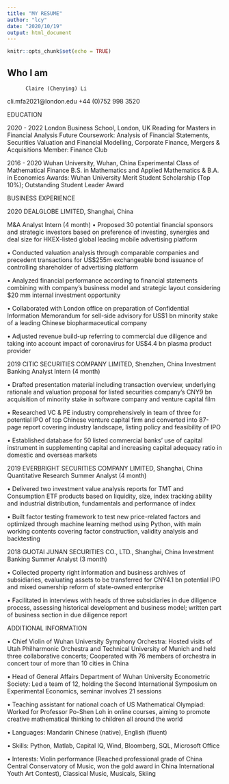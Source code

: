 ```yaml
---
title: "MY RESUME"
author: "lcy"
date: "2020/10/19"
output: html_document
---
```


```r
knitr::opts_chunk$set(echo = TRUE)
```

## Who I am

          Claire (Chenying) Li
cli.mfa2021@london.edu    +44 (0)752 998 3520

EDUCATION

2020 - 2022	London Business School, London, UK
Reading for Masters in Financial Analysis
Future Coursework: Analysis of Financial Statements, Securities Valuation and Financial Modelling, Corporate Finance, Mergers & Acquisitions
Member: Finance Club

2016 - 2020	Wuhan University, Wuhan, China
Experimental Class of Mathematical Finance
B.S. in Mathematics and Applied Mathematics & B.A. in Economics
Awards: Wuhan University Merit Student Scholarship (Top 10%); Outstanding Student Leader Award
 
BUSINESS EXPERIENCE

2020	DEALGLOBE LIMITED, Shanghai, China

M&A Analyst Intern (4 month)
•	Proposed 30 potential financial sponsors and strategic investors based on preference of investing, synergies and deal size for HKEX-listed global leading mobile advertising platform

•	Conducted valuation analysis through comparable companies and precedent transactions for US$255m exchangeable bond issuance of controlling shareholder of advertising platform

•	Analyzed financial performance according to financial statements combining with company’s business model and strategic layout considering $20 mm internal investment opportunity

•	Collaborated with London office on preparation of Confidential Information Memorandum for sell-side advisory for US$1 bn minority stake of a leading Chinese biopharmaceutical company

•	Adjusted revenue build-up referring to commercial due diligence and taking into account impact of coronavirus for US$4.4 bn plasma product provider

2019	CITIC SECURITIES COMPANY LIMITED, Shenzhen, China
 	Investment Banking Analyst Intern (4 month)
 	
•	Drafted presentation material including transaction overview, underlying rationale and valuation proposal for listed securities company’s CNY9 bn acquisition of minority stake in software company and venture capital film

•	Researched VC & PE industry comprehensively in team of three for potential IPO of top Chinese venture capital firm and converted into 87-page report covering industry landscape, listing policy and feasibility of IPO

•	Established database for 50 listed commercial banks’ use of capital instrument in supplementing capital and increasing capital adequacy ratio in domestic and overseas markets

2019	EVERBRIGHT SECURITIES COMPANY LIMITED, Shanghai, China
 	Quantitative Research Summer Analyst (4 month)
 	
•	Delivered two investment value analysis reports for TMT and Consumption ETF products based on liquidity, size, index tracking ability and industrial distribution, fundamentals and performance of index

•	Built factor testing framework to test new price-related factors and optimized through machine learning method using Python, with main working contents covering factor construction, validity analysis and backtesting

2018	GUOTAI JUNAN SECURITIES CO., LTD., Shanghai, China
 	Investment Banking Summer Analyst (3 month)
 	
•	Collected property right information and business archives of subsidiaries, evaluating assets to be transferred for CNY4.1 bn potential IPO and mixed ownership reform of state-owned enterprise

•	Facilitated in interviews with heads of three subsidiaries in due diligence process, assessing historical development and business model; written part of business section in due diligence report
 
ADDITIONAL INFORMATION

•	Chief Violin of Wuhan University Symphony Orchestra: Hosted visits of Utah Philharmonic Orchestra and Technical University of Munich and held three collaborative concerts; Cooperated with 76 members of orchestra in concert tour of more than 10 cities in China

•	Head of General Affairs Department of Wuhan University Econometric Society: Led a team of 12, holding the Second International Symposium on Experimental Economics, seminar involves 21 sessions

•	Teaching assistant for national coach of US Mathematical Olympiad: Worked for Professor Po-Shen Loh in online courses, aiming to promote creative mathematical thinking to children all around the world

•	Languages: Mandarin Chinese (native), English (fluent)

•	Skills: Python, Matlab, Capital IQ, Wind, Bloomberg, SQL, Microsoft Office

•	Interests: Violin performance (Reached professional grade of China Central Conservatory of Music, won the gold award in China International Youth Art Contest), Classical Music, Musicals, Skiing


